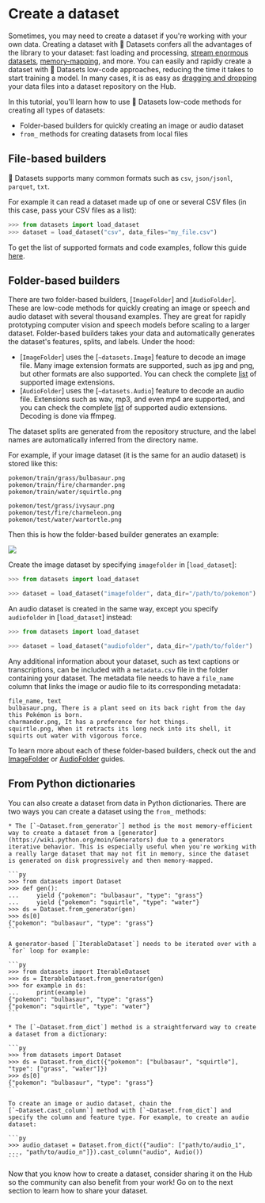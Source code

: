 # Create a dataset

Sometimes, you may need to create a dataset if you're working with your own data. Creating a dataset with 🤗 Datasets confers all the advantages of the library to your dataset: fast loading and processing, [stream enormous datasets](stream), [memory-mapping](https://huggingface.co/course/chapter5/4?fw=pt#the-magic-of-memory-mapping), and more. You can easily and rapidly create a dataset with 🤗 Datasets low-code approaches, reducing the time it takes to start training a model. In many cases, it is as easy as [dragging and dropping](upload_dataset#upload-with-the-hub-ui) your data files into a dataset repository on the Hub.

In this tutorial, you'll learn how to use 🤗 Datasets low-code methods for creating all types of datasets:

- Folder-based builders for quickly creating an image or audio dataset
- `from_` methods for creating datasets from local files

## File-based builders

🤗 Datasets supports many common formats such as `csv`, `json/jsonl`, `parquet`, `txt`.

For example it can read a dataset made up of one or several CSV files (in this case, pass your CSV files as a list):

```py
>>> from datasets import load_dataset
>>> dataset = load_dataset("csv", data_files="my_file.csv")
```

To get the list of supported formats and code examples, follow this guide [here](https://huggingface.co/docs/datasets/loading#local-and-remote-files).

## Folder-based builders

There are two folder-based builders, [`ImageFolder`] and [`AudioFolder`]. These are low-code methods for quickly creating an image or speech and audio dataset with several thousand examples. They are great for rapidly prototyping computer vision and speech models before scaling to a larger dataset. Folder-based builders takes your data and automatically generates the dataset's features, splits, and labels. Under the hood:

- [`ImageFolder`] uses the [`~datasets.Image`] feature to decode an image file. Many image extension formats are supported, such as jpg and png, but other formats are also supported. You can check the complete [list](https://github.com/huggingface/datasets/blob/b5672a956d5de864e6f5550e493527d962d6ae55/src/datasets/packaged_modules/imagefolder/imagefolder.py#L39) of supported image extensions.
- [`AudioFolder`] uses the [`~datasets.Audio`] feature to decode an audio file. Extensions such as wav, mp3, and even mp4 are supported, and you can check the complete [list](https://ffmpeg.org/ffmpeg-formats.html) of supported audio extensions. Decoding is done via ffmpeg.

The dataset splits are generated from the repository structure, and the label names are automatically inferred from the directory name.

For example, if your image dataset (it is the same for an audio dataset) is stored like this:

```
pokemon/train/grass/bulbasaur.png
pokemon/train/fire/charmander.png
pokemon/train/water/squirtle.png

pokemon/test/grass/ivysaur.png
pokemon/test/fire/charmeleon.png
pokemon/test/water/wartortle.png
```

Then this is how the folder-based builder generates an example:

<div class="flex justify-center">
  <img src="https://huggingface.co/datasets/huggingface/documentation-images/resolve/main/datasets/folder-based-builder.png" />
</div>

Create the image dataset by specifying `imagefolder` in [`load_dataset`]:

```py
>>> from datasets import load_dataset

>>> dataset = load_dataset("imagefolder", data_dir="/path/to/pokemon")
```

An audio dataset is created in the same way, except you specify `audiofolder` in [`load_dataset`] instead:

```py
>>> from datasets import load_dataset

>>> dataset = load_dataset("audiofolder", data_dir="/path/to/folder")
```

Any additional information about your dataset, such as text captions or transcriptions, can be included with a `metadata.csv` file in the folder containing your dataset. The metadata file needs to have a `file_name` column that links the image or audio file to its corresponding metadata:

```
file_name, text
bulbasaur.png, There is a plant seed on its back right from the day this Pokémon is born.
charmander.png, It has a preference for hot things.
squirtle.png, When it retracts its long neck into its shell, it squirts out water with vigorous force.
```

To learn more about each of these folder-based builders, check out the and <a href="https://huggingface.co/docs/datasets/image_dataset#imagefolder"><span class="underline decoration-yellow-400 decoration-2 font-semibold">ImageFolder</span></a> or <a href="https://huggingface.co/docs/datasets/audio_dataset#audiofolder"><span class="underline decoration-pink-400 decoration-2 font-semibold">AudioFolder</span></a> guides.

## From Python dictionaries

You can also create a dataset from data in Python dictionaries. There are two ways you can create a dataset using the `from_` methods:

    * The [`~Dataset.from_generator`] method is the most memory-efficient way to create a dataset from a [generator](https://wiki.python.org/moin/Generators) due to a generators iterative behavior. This is especially useful when you're working with a really large dataset that may not fit in memory, since the dataset is generated on disk progressively and then memory-mapped.

    ```py
    >>> from datasets import Dataset
    >>> def gen():
    ...     yield {"pokemon": "bulbasaur", "type": "grass"}
    ...     yield {"pokemon": "squirtle", "type": "water"}
    >>> ds = Dataset.from_generator(gen)
    >>> ds[0]
    {"pokemon": "bulbasaur", "type": "grass"}
    ```

    A generator-based [`IterableDataset`] needs to be iterated over with a `for` loop for example:

    ```py
    >>> from datasets import IterableDataset
    >>> ds = IterableDataset.from_generator(gen)
    >>> for example in ds:
    ...     print(example)
    {"pokemon": "bulbasaur", "type": "grass"}
    {"pokemon": "squirtle", "type": "water"}
    ```

    * The [`~Dataset.from_dict`] method is a straightforward way to create a dataset from a dictionary:

    ```py
    >>> from datasets import Dataset
    >>> ds = Dataset.from_dict({"pokemon": ["bulbasaur", "squirtle"], "type": ["grass", "water"]})
    >>> ds[0]
    {"pokemon": "bulbasaur", "type": "grass"}
    ```

    To create an image or audio dataset, chain the [`~Dataset.cast_column`] method with [`~Dataset.from_dict`] and specify the column and feature type. For example, to create an audio dataset:

    ```py
    >>> audio_dataset = Dataset.from_dict({"audio": ["path/to/audio_1", ..., "path/to/audio_n"]}).cast_column("audio", Audio())
    ```

Now that you know how to create a dataset, consider sharing it on the Hub so the community can also benefit from your work! Go on to the next section to learn how to share your dataset.
